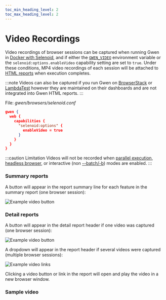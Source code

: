 ```yaml
--- 
toc_min_heading_level: 2
toc_max_heading_level: 2
---
```



# Video Recordings

Video recordings of browser sessions can be captured when running Gwen in [Docker with Selenoid](/docs/docker), and if either the [`GWEN_VIDEO`](/docs/cli#environment-variables) environment variable or the `selenoid:options.enableVideo` capability setting are set to `true`. Under these conditions, MP4 video recordings of each session will be attached to [HTML reports](/docs/reports/html) when execution completes.

:::note
Videos can also be captured if you run Gwen on [BrowserStack](/docs/browserstack) or [LambdaTest](/docs/lambdatest) however they are maintained on their dashboards and are not integrated into Gwen HTML reports.
:::

File: *gwen/browsers/selenoid.conf*

```json {5}
gwen {
  web {
    capabilities {
      "selenoid:options" {
        enableVideo = true
      }
    }
  }
}
```

:::caution Limitation
Videos will not be recorded when [parallel execution](/docs/execution-modes#parallel), [headless browser](/docs/settings#gwen-web-browser-headless), or interactive (non [--batch/-b](/docs/cli#gwen-cli-options-batch)) modes are enabled.
:::

### Summary reports

A button will appear in the report summary line for each feature in the summary report (one browser session):

![Example video button](/img/reports/sample-html-video-0.png)

### Detail reports

A button will appear in the detail report header if one video was captured (one browser session):

![Example video button](/img/reports/sample-html-video-1.png)

A dropdown will appear in the report header if several videos were captured (multiple browser sessions):

![Example video links](/img/reports/sample-html-video-2.png)

Clicking a video button or link in the report will open and play the video in a new browser window.

### Sample video

<ReactPlayer playing controls url='/videos/features-todo.mp4' />
